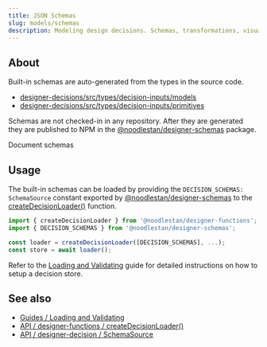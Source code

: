 ```yaml
---
title: JSON Schemas
slug: models/schemas
description: Modeling design decisions. Schemas, transformations, visualizations, the works.
---
```




## About

Built-in schemas are auto-generated from the types in the source code.

-   [designer-decisions/src/types/decision-inputs/models](https://github.com/noodlestan/designer/tree/main/packages/libs/designer-decisions/src/types/decision-inputs/models)
-   [designer-decisions/src/types/decision-inputs/primitives](https://github.com/noodlestan/designer/tree/main/packages/libs/designer-decisions/src/types/decision-inputs/primitives)

Schemas are not checked-in in any repository. After they are generated they are published to NPM in the [@noodlestan/designer-schemas](https://www.npmjs.com/package/@noodlestan/designer-schemas?activeTab=code) package.

<GetInvolved url="https://github.com/noodlestan/designer/issues/28">Document schemas</GetInvolved>

## Usage

The built-in schemas can be loaded by providing the `DECISION_SCHEMAS: SchemaSource` constant exported by [@noodlestan/designer-schemas](https://github.com/noodlestan/designer/blob/main/packages/libs/designer-schemas/src/constants.ts) to the [createDecisionLoader()](/api/designer-functions/Loader/createDecisionLoader) function.

```ts
import { createDecisionLoader } from '@noodlestan/designer-functions';
import { DECISION_SCHEMAS } from '@noodlestan/designer-schemas';

const loader = createDecisionLoader([DECISION_SCHEMAS], ...);
const store = await loader();
```

Refer to the [Loading and Validating](/guides/loading-and-validating-design-decisions/) guide for detailed instructions on how to setup a decision store.

## See also

-   [Guides / Loading and Validating](/guides/loading-and-validating-design-decisions/)
-   [API / designer-functions / createDecisionLoader()](/api/designer-functions/Loader/createDecisionLoader)
-   [API / designer-decision / SchemaSource](/api/designer-decisions/Meta/Types/SchemaSource)
